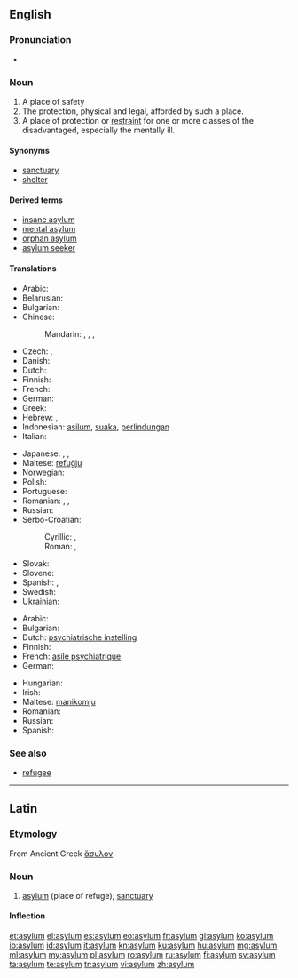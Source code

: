 ==English==

===Pronunciation===
* {{audio|en-us-asylum.ogg|Audio (US)}}

===Noun===
{{en-noun}}

# A place of safety
# The protection, physical and legal, afforded by such a place.
# A place of protection or [[restraint]] for one or more classes of the disadvantaged, especially the mentally ill.

====Synonyms====
* [[sanctuary]]
* [[shelter]]

====Derived terms====
* [[insane asylum]]
* [[mental asylum]]
* [[orphan asylum]]
* [[asylum seeker]]

====Translations====
{{trans-top|place of safety}}
* Arabic: {{t-|ar|ملجأ|m|tr=maljaʔ}}
* Belarusian: {{t-|be|прытулак|m|tr=prytúlak}}
* Bulgarian: {{t+|bg|убежище|n|tr=ubežište}}
* Chinese:
*: Mandarin: {{t|cmn|庇護|sc=Hani}},  {{t|cmn|庇护|tr=bìhù|sc=Hani}},  {{t|cmn|避難所|sc=Hani}},  {{t|cmn|避难所|tr=bìnànsuǒ|sc=Hani}}
* Czech: {{t-|cs|útočiště|n}},  {{t+|cs|azyl|m}}
* Danish: {{t+|da|asyl|n}}
* Dutch: {{t+|nl|asiel|n}}
* Finnish: {{t+|fi|turvapaikka}}
* French: {{t+|fr|asile|m}}
* German: {{t+|de|Asyl|m}}
* Greek: {{t+|el|άσυλο}}
* Hebrew: {{t-|he|הקדש|tr=hekdeish}},  {{t-|he|מדיני}}
* Indonesian: [[asilum]], [[suaka]], [[lindung|perlindungan]]
* Italian: {{t+|it|asilo|m}}
{{trans-mid}}
* Japanese: {{t-|ja|アジール|tr=ajīru}}, {{t-|ja|避難所|tr=hinan-jo}}, {{t-|ja|養護施設|tr=yōgo-sisetsu}}
* Maltese: [[refuġju]]
* Norwegian: {{t-|no|asyl|c}}
* Polish: {{t+|pl|azyl|m}}
* Portuguese: {{t+|pt|asilo|m}}
* Romanian: {{t-|ro|azil|n}}, {{t+|ro|adăpost|n}}, {{t-|ro|sanctuar|n}}
* Russian: {{t+|ru|убежище|n|tr=ubéžišče}}
* Serbo-Croatian:
*: Cyrillic: {{t-|sh|азил|m|sc=Cyrl}},  {{t-|sh|уточиште|n|sc=Cyrl}}
*: Roman: {{t-|sh|azil|m}},  {{t-|sh|utočište|n}}
* Slovak: {{t-|sk|azyl|m}}
* Slovene: {{t+|sl|azil|m}}
* Spanish: {{t-|es|asilo|m}}, {{t+|es|santuario|m}}
* Swedish: {{t+|sv|asyl|c}}
* Ukrainian: {{t+|uk|притулок|m|tr=prytúlok}}
{{trans-bottom}}

{{trans-top|Mental asylum}}
* Arabic: {{t-|ar|لجوء|m|tr=lujuuʔ}}
* Bulgarian: {{t-|bg|лудница}}
* Dutch: [[psychiatrische instelling]] {{f}}
* Finnish: {{t+|fi|mielisairaala}}
* French: [[asile psychiatrique]] {{m}}
* German: {{t-|de|psychiatrische Anstalt|f}}
{{trans-mid}}
* Hungarian: {{t+|hu|elmegyógyintézet}}
* Irish: {{t-|ga|gealtlann|f}}
* Maltese: [[manikomju]]
* Romanian: {{t-|ro|azil|n}}
* Russian: {{t-|ru|психиатрическая больница|f|tr=psixiatríčeskaja bol'níca}}
* Spanish: {{t+|es|manicomio|m}}
{{trans-bottom}}

===See also===

* [[refugee]]

----

==Latin==

===Etymology===
From Ancient Greek [[ἄσυλον]]

===Noun===
{{la-noun|asȳlum|asyli|asȳlī|n|second}}

# [[#English|asylum]] (place of refuge), [[sanctuary]]

====Inflection====
{{la-decl-2nd-N|asyl|asȳl}}

[[et:asylum]]
[[el:asylum]]
[[es:asylum]]
[[eo:asylum]]
[[fr:asylum]]
[[gl:asylum]]
[[ko:asylum]]
[[io:asylum]]
[[id:asylum]]
[[it:asylum]]
[[kn:asylum]]
[[ku:asylum]]
[[hu:asylum]]
[[mg:asylum]]
[[ml:asylum]]
[[my:asylum]]
[[pl:asylum]]
[[ro:asylum]]
[[ru:asylum]]
[[fi:asylum]]
[[sv:asylum]]
[[ta:asylum]]
[[te:asylum]]
[[tr:asylum]]
[[vi:asylum]]
[[zh:asylum]]